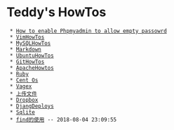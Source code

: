 = Teddy's HowTos =
  * [[How to enable Phpmyadmin to allow empty passowrd]]
  * [[VimHowTos]]
  * [[MySQLHowTos]]
  * [[Markdown]]
  * [[UbuntuHowTos]]
  * [[GitHowTos]]
  * [[ApacheHowtos]]
  * [[Ruby]]
  * [[Cent Os]]
  * [[Vagex]]
  * [[上传文件]]
  * [[Dropbox]]
  * [[DjangDeploys]]
  * [[Sqlite]]
  * [[find的使用]] -- 2018-08-04 23:09:55 

